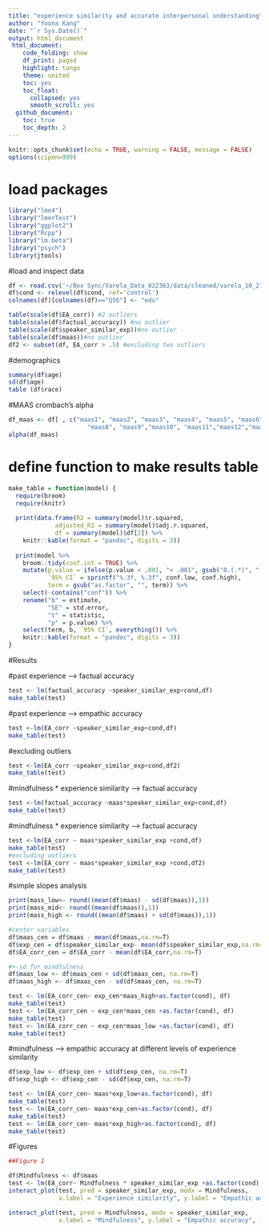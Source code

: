 ```yaml
---
title: "experience similarity and accurate interpersonal understanding"
author: "Yoona Kang"
date: "`r Sys.Date()`"
output: html_document
 html_document:
    code_folding: show
    df_print: paged
    highlight: tango
    theme: united
    toc: yes
    toc_float:
      collapsed: yes
      smooth_scroll: yes
  github_document:
    toc: true
    toc_depth: 2
---
```


```r
knitr::opts_chunk$set(echo = TRUE, warning = FALSE, message = FALSE)
options(scipen=999)
```


# load packages
```r
library("lme4")
library("lmerTest")
library("ggplot2")
library("Rcpp")
library("lm.beta")
library("psych")
library(jtools)
```

#load and inspect data
```r
df <- read.csv('~/Box Sync/Varela_Data_822363/data/cleaned/varela_10_21_2020.csv')
df$cond <- relevel(df$cond, ref='control')
colnames(df)[colnames(df)=="Q56"] <- "edu"

table(scale(df$EA_corr)) #2 outliers
table(scale(df$factual_accuracy)) #no outlier
table(scale(df$speaker_similar_exp))#no outlier
table(scale(df$maas))#no outlier
df2 <- subset(df, EA_corr > .5) #excluding two outliers

```


#demographics
```r
summary(df$age)
sd(df$age)
table (df$race)
```

#MAAS crombach's alpha
```r
df_maas <- df[ , c("maas1", "maas2", "maas3", "maas4", "maas5", "maas6", "maas7",
                      "maas8", "maas9","maas10", "maas11","maas12","maas13", "maas14","maas15")]    
alpha(df_maas)
```


# define function to make results table
```r
make_table = function(model) {
  require(broom)
  require(knitr)
  
  print(data.frame(R2 = summary(model)$r.squared,
             adjusted_R2 = summary(model)$adj.r.squared,
             df = summary(model)$df[2]) %>%
    knitr::kable(format = "pandoc", digits = 3))
    
  print(model %>%
    broom::tidy(conf.int = TRUE) %>%
    mutate(p.value = ifelse(p.value < .001, "< .001", gsub("0.(.*)", ".\\1", sprintf("%.3f", p.value))),
           `95% CI` = sprintf("%.3f, %.3f", conf.low, conf.high),
           term = gsub("as.factor", "", term)) %>%
    select(-contains("conf")) %>%
    rename("b" = estimate,
           "SE" = std.error,
           "t" = statistic,
           "p" = p.value) %>%
    select(term, b, `95% CI`, everything()) %>%
    knitr::kable(format = "pandoc", digits = 3))
}
```

#Results

#past experience --> factual accuracy
```r
test <- lm(factual_accuracy ~speaker_similar_exp+cond,df)
make_table(test)
```
#past experience --> empathic accuracy
```r
test <-lm(EA_corr ~speaker_similar_exp+cond,df)
make_table(test)
```

#excluding outliers
```r
test <-lm(EA_corr ~speaker_similar_exp+cond,df2)
make_table(test)
```
#mindfulness * experience similarity --> factual accuracy
```r
test <-lm(factual_accuracy ~maas*speaker_similar_exp+cond,df)
make_table(test)
```

#mindfulness * experience similarity --> factual accuracy
```r
test <-lm(EA_corr ~ maas*speaker_similar_exp +cond,df)
make_table(test)
#excluding outliers
test <-lm(EA_corr ~ maas*speaker_similar_exp +cond,df2)
make_table(test)
```

#simple slopes analysis
```r
print(mass_low<- round((mean(df$maas) - sd(df$maas)),1))
print(mass_mid<- round((mean(df$maas)),1))
print(mass_high <- round((mean(df$maas) + sd(df$maas)),1))

#center variables
df$maas_cen = df$maas - mean(df$maas,na.rm=T)
df$exp_cen = df$speaker_similar_exp- mean(df$speaker_similar_exp,na.rm=T)
df$EA_corr_cen = df$EA_corr - mean(df$EA_corr,na.rm=T)

#+-sd for mindfulness
df$maas_low <- df$maas_cen + sd(df$maas_cen, na.rm=T)
df$maas_high <- df$maas_cen - sd(df$maas_cen, na.rm=T)

test <- lm(EA_corr_cen~ exp_cen*maas_high+as.factor(cond), df)
make_table(test)
test <- lm(EA_corr_cen ~ exp_cen*maas_cen +as.factor(cond), df)
make_table(test)
test <- lm(EA_corr_cen ~ exp_cen*maas_low +as.factor(cond), df)
make_table(test)
```


#mindfulness --> empathic accuracy at different levels of experience similarity
```r
df$exp_low <- df$exp_cen + sd(df$exp_cen, na.rm=T)
df$exp_high <- df$exp_cen - sd(df$exp_cen, na.rm=T)

test <- lm(EA_corr_cen~ maas*exp_low+as.factor(cond), df)
make_table(test)
test <- lm(EA_corr_cen~ maas*exp_cen+as.factor(cond), df)
make_table(test)
test <- lm(EA_corr_cen~ maas*exp_high+as.factor(cond), df)
make_table(test)

```


#Figures
```r
##Figure 1

df$Mindfulness <- df$maas
test <- lm(EA_corr~ Mindfulness * speaker_similar_exp +as.factor(cond), df)
interact_plot(test, pred = speaker_similar_exp, modx = Mindfulness,
              x.label = "Experience similarity", y.label = "Empathic accuracy", interval=T, int_type="confidence") 

interact_plot(test, pred = Mindfulness, modx = speaker_similar_exp,
              x.label = "Mindfulness", y.label = "Empathic accuracy", interval=T, int_type="confidence") 


```


